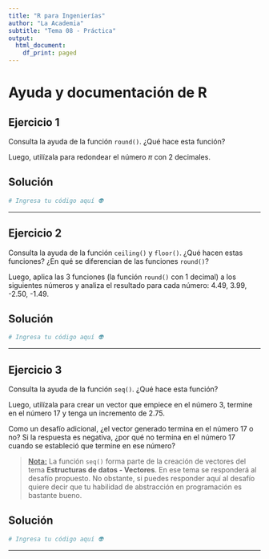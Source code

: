 ```yaml
---
title: "R para Ingenierías"
author: "La Academia"
subtitle: "Tema 08 - Práctica"
output:
  html_document:
    df_print: paged
---
```


# Ayuda y documentación de R

## Ejercicio 1

Consulta la ayuda de la función `round()`. ¿Qué hace esta función?

Luego, utilízala para redondear el número $\pi$ con 2 decimales.

## Solución

```r
# Ingresa tu código aquí 👽
```

------------------------------------------------------------------------

## Ejercicio 2

Consulta la ayuda de la función `ceiling()` y `floor()`. ¿Qué hacen estas funciones? ¿En qué se diferencian de las funciones `round()`?

Luego, aplica las 3 funciones (la función `round()` con 1 decimal) a los siguientes números y analiza el resultado para cada número: 4.49, 3.99, -2.50, -1.49.

## Solución

```r
# Ingresa tu código aquí 👽
```

------------------------------------------------------------------------

## Ejercicio 3

Consulta la ayuda de la función `seq()`. ¿Qué hace esta función?

Luego, utilízala para crear un vector que empiece en el número 3, termine en el número 17 y tenga un incremento de 2.75.

Como un desafío adicional, ¿el vector generado termina en el número 17 o no? Si la respuesta es negativa, ¿por qué no termina en el número 17 cuando se estableció que termine en ese número?

> [**Nota:**]{.underline} La función `seq()` forma parte de la creación de vectores del tema **Estructuras de datos - Vectores**. En ese tema se responderá al desafío propuesto. No obstante, si puedes responder aquí al desafío quiere decir que tu habilidad de abstracción en programación es bastante bueno.

## Solución

```r
# Ingresa tu código aquí 👽
```

------------------------------------------------------------------------
